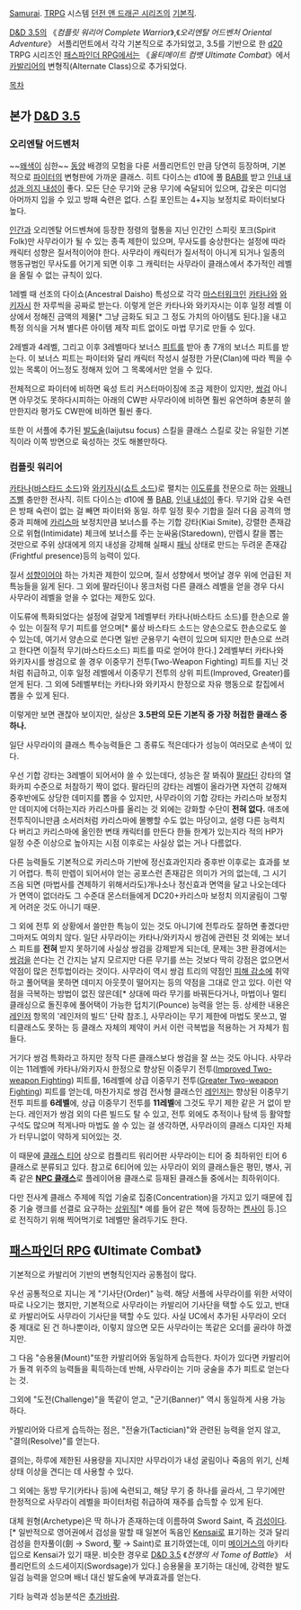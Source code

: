 [[사무라이|Samurai]]. [[TRPG]] 시스템 [[던전 앤 드래곤 시리즈]]의 [[기본직]].

[[D&D 3.5]]의 《''컴플릿 워리어 Complete Warrior''》,《''오리엔탈 어드벤처 Oriental Adventure''》 서플리먼트에서 각각 기본직으로 추가되었고, 3.5를 기반으로 한 [[d20]] TRPG 시리즈인 [[패스파인더 RPG]]에서는 《''울티메이트 컴뱃 Ultimate Combat''》에서 [[카발리어]]의 변형직(Alternate Class)으로 추가되었다.

[[목차]]
== 본가 [[D&D 3.5]] ==
=== 오리엔탈 어드벤처 ===
~~[[왜색]]이 심한~~ [[동양]] 배경의 모험을 다룬 서플리먼트인 만큼 당연히 등장하며, 기본적으로 [[파이터(던전 앤 드래곤 시리즈)|파이터]]의 변형판에 가까운 클래스. 히트 다이스는 d10에 풀 [[BAB]]를 받고 [[내성굴림|인내 내성과 의지 내성]]이 좋다. 모든 단순 무기와 군용 무기에 숙달되어 있으며, 갑옷은 미디엄 아머까지 입을 수 있고 방패 숙련은 없다. 스킬 포인트는 4+지능 보정치로 파이터보다 높다.

[[인간]]과 오리엔탈 어드벤쳐에 등장한 정령의 혈통을 지닌 인간인 스피릿 포크(Spirit Folk)만 사무라이가 될 수 있는 종족 제한이 있으며, 무사도를 숭상한다는 설정에 따라 캐릭터 성향은 질서적이어야 한다. 사무라이 캐릭터가 질서적이 아니게 되거나 일종의 행동규범인 무사도를 어기게 되면 이후 그 캐릭터는 사무라이 클래스에서 추가적인 레벨을 올릴 수 없는 규칙이 있다.

1레벨 때 선조의 다이쇼(Ancestral Daisho) 특성으로 각각 [[던전 앤 드래곤 시리즈/용어|마스터워크]]인 [[카타나]]와 [[와키자시]] 한 자루씩을 공짜로 받는다. 이렇게 얻은 카타나와 와키자시는 이후 일정 레벨 이상에서 정해진 금액의 제물[* 그냥 금화도 되고 그 정도 가치의 아이템도 된다.]을 내고 특정 의식을 거쳐 별다른 아이템 제작 피트 없이도 마법 무기로 만들 수 있다.

2레벨과 4레벨, 그리고 이후 3레벨마다 보너스 [[피트]]를 받아 총 7개의 보너스 피트를 받는다. 이 보너스 피트는 파이터와 달리 캐릭터 작성시 설정한 가문(Clan)에 따라 찍을 수 있는 목록이 어느정도 정해져 있어 그 목록에서만 얻을 수 있다.

전체적으로 파이터에 비하면 육성 트리 커스터마이징에 조금 제한이 있지만, [[쌍검]] 아니면 아무것도 못하다시피하는 아래의 CW판 사무라이에 비하면 훨씬 유연하며 충분히 쓸만한지라 평가도 CW판에 비하면 훨씬 좋다.

또한 이 서플에 추가된 [[발도술]](Iaijutsu focus) 스킬을 클래스 스킬로 갖는 유일한 기본직이라 이쪽 방면으로 육성하는 것도 해볼만하다.

=== 컴플릿 워리어 ===
[[카타나]]([[바스타드 소드]])와 [[와키자시]]([[쇼트 소드]])로 펼치는 [[이도류]]를 전문으로 하는 [[와패니즈]]삘 충만한 전사직. 히트 다이스는 d10에 풀 [[BAB]], [[내성굴림|인내 내성]]이 좋다. 무기와 갑옷 숙련은 방패 숙련이 없는 걸 빼면 파이터와 동일. 하루 일정 횟수 기합을 질러 다음 공격의 명중과 피해에 [[카리스마]] 보정치만큼 보너스를 주는 기합 강타(Kiai Smite), 강렬한 존재감으로 위협(Intimidate) 체크에 보너스를 주는 눈싸움(Staredown), 만렙시 칼을 뽑는 것만으로 주위 상대에게 의지 내성을 강제해 실패시 [[패닉]] 상태로 만드는 두려운 존재감(Frightful presence)등의 능력이 있다.

질서 [[성향]]이어야 하는 가치관 제한이 있으며, 질서 성향에서 벗어날 경우 위에 언급된 저 특능들을 잃게 된다. 그 외에 팔라딘이나 몽크처럼 다른 클래스 레벨을 얻을 경우 다시 사무라이 레벨을 얻을 수 없다는 제한도 있다.

이도류에 특화되었다는 설정에 걸맞게 1레벨부터 카타나(바스타드 소드)를 한손으로 쓸 수 있는 이질적 무기 피트를 얻으며[* 룰상 바스타드 소드는 양손으로도 한손으로도 쓸 수 있는데, 여기서 양손으로 쓴다면 일반 군용무기 숙련이 있으며 되지만 한손으로 쓰려고 한다면 이질적 무기(바스타드소드) 피트를 따로 얻어야 한다.] 2레벨부터 카타나와 와키자시를 쌍검으로 쓸 경우 이중무기 전투(Two-Weapon Fighting) 피트를 지닌 것처럼 취급하고, 이후 일정 레벨에서 이중무기 전투의 상위 피트(Improved, Greater)를 얻게 된다. 그 외에 5레벨부터는 카타나와 와키자시 한정으로 자유 행동으로 칼집에서 뽑을 수 있게 된다.

이렇게만 보면 괜찮아 보이지만, 실상은 '''3.5판의 모든 기본직 중 가장 허접한 클래스 중 하나.'''

일단 사무라이의 클래스 특수능력들은 그 종류도 적은데다가 성능이 여러모로 손색이 있다.

우선 기합 강타는 3레벨이 되어서야 쓸 수 있는데다, 성능은 잘 봐줘야 [[팔라딘(던전 앤 드래곤 시리즈)|팔라딘]] 강타의 열화카피 수준으로 처참하기 짝이 없다. 팔라딘의 강타는 레벨이 올라가면 자연히 강해져 중후반에도 상당한 데미지를 뽑을 수 있지만, 사무라이의 기합 강타는 카리스마 보정치만 데미지에 더하는지라 카리스마를 올리는 것 외에는 강화할 수단이 '''전혀 없다.''' 애초에 전투직이니만큼 소서러처럼 카리스마에 몰빵할 수도 없는 마당이고, 설령 다른 능력치 다 버리고 카리스마에 올인한 변태 캐릭터를 만든다 한들 한계가 있는지라 적의 HP가 일정 수준 이상으로 높아지는 시점 이후로는 사실상 없는 거나 다름없다.

다른 능력들도 기본적으로 카리스마 기반에 정신효과인지라 중후반 이후로는 효과를 보기 어렵다. 특히 만렙이 되어서야 얻는 공포스런 존재감은 의미가 거의 없는데, 그 시기 즈음 되면 (마법사를 견제하기 위해서라도)개나소나 정신효과 면역을 달고 나오는데다가 면역이 없더라도 그 수준대 몬스터들에게 DC20+카리스마 보정치 의지굴림이 그렇게 어려운 것도 아니기 때문.

그 외에 전투 외 상황에서 쓸만한 특능이 있는 것도 아니기에 전투라도 잘하면 좋겠다만 그마저도 여의치 않다.
일단 사무라이는 카타나/와키자시 쌍검에 관련된 것 외에는 보너스 피트를 '''전혀''' 받지 못하기에 사실상 쌍검을 강제받게 되는데, 문제는 3판 환경에서는 [[쌍검]]을 쓴다는 건 간지는 날지 모르지만 다른 무기를 쓰는 것보다 딱히 강점은 없으면서 약점이 많은 전투법이라는 것이다. 사무라이 역시 쌍검 트리의 약점인 [[DR|피해 감소]]에 취약하고 풀어택을 못하면 데미지 아웃풋이 떨어지는 등의 약점을 그대로 안고 있다. 이런 약점을 극복하는 방법이 없진 않은데[* 상대에 따라 무기를 바꿔든다거나, 마법이나 멀티클래싱으로 돌진후에 풀어택이 가능한 덥치기(Pounce) 능력을 얻는 등. 상세한 내용은 [[레인저(던전 앤 드래곤 시리즈)|레인저]] 항목의 '레인저의 빌드' 단락 참조.], 사무라이는 무기 제한에 마법도 못쓰고, 멀티클래스도 못하는 등 클래스 자체의 제약이 커서 이런 극복법을 적용하는 거 자체가 힘들다.

거기다 쌍검 특화라고 하지만 정작 다른 클래스보다 쌍검을 잘 쓰는 것도 아니다. 사무라이는 11레벨에 카타나/와키자시 한정으로 향상된 이중무기 전투([http://www.d20srd.org/srd/feats.htm#improvedTwoWeaponFighting Improved Two-weapon Fighting]) 피트를, 16레벨에 상급 이중무기 전투([http://www.d20srd.org/srd/feats.htm#greaterTwoWeaponFighting Greater Two-weapon Fighting]) 피트를 얻는데, 마찬가지로 쌍검 전사형 클래스인 [[레인저(던전 앤 드래곤 시리즈)|레인저]]는 향상된 이중무기 전투 피트를 '''6레벨'''에, 상급 이중무기 전투를 '''11레벨'''에 그것도 무기 제한 같은 거 없이 받는다. 레인저가 쌍검 외의 다른 빌드도 탈 수 있고, 전투 외에도 추적이나 탐색 등 활약할 구석도 많으며 적게나마 마법도 쓸 수 있는 걸 생각하면, 사무라이의 클래스 디자인 자체가 터무니없이 약하게 되어있는 것.

이 때문에 [[던전 앤 드래곤 시리즈/용어|클래스 티어]] 상으로 컴플리트 워리어판 사무라이는 티어 중 최하위인 티어 6 클래스로 분류되고 있다. 참고로 6티어에 있는 사무라이 외의 클래스들은 평민, 병사, 귀족 같은 '''[[NPC 클래스]]'''로 플레이어용 클래스로 등재된 클래스들 중에서는 최하위이다.

다만 전사계 클래스 주제에 직업 기술로 집중(Concentration)을 가지고 있기 때문에 집중 기술 랭크를 선결로 요구하는 [[상위직]][* 예를 들어 같은 책에 등장하는 [[켄사이]] 등.]으로 전직하기 위해 찍어먹기로 1레벨만 올려두기도 한다.

== [[패스파인더 RPG]] 《Ultimate Combat》 ==
기본적으로 카발리어 기반의 변형직인지라 공통점이 많다.

우선 공통적으로 지니는 게 "기사단(Order)" 능력. 해당 서플에 사무라이를 위한 서약이 따로 나오기는 했지만, 기본적으로 사무라이는 카발리어 기사단을 택할 수도 있고, 반대로 카발리어도 사무라이 기사단을 택할 수도 있다. 사실 UC에서 추가된 사무라이 오더 중 제대로 된 건 하나뿐이라, 이렇지 않으면 모든 사무라이는 똑같은 오더를 골라야 하겠지만.

그 다음 "승용물(Mount)"또한 카발리어와 동일하게 습득한다. 차이가 있다면 카발리어가 돌격 위주의 능력들을 획득하는데 반해, 사무라이는 기마 궁술을 추가 피트로 얻는다는 것.

그외에 "도전(Challenge)"을 똑같이 얻고, "군기(Banner)" 역시 동일하게 사용 가능하다.

카발리어와 다르게 습득하는 점은, "전술가(Tactician)"와 관련된 능력을 얻지 않고, "결의(Resolve)"를 얻는다.

결의는, 하루에 제한된 사용량을 지니지만 사무라이가 내성 굴림이나 죽음의 위기, 신체 상태 이상을 견디는 데 사용할 수 있다.

그 외에는 동방 무기(카타나 등)에 숙련되고, 해당 무기 중 하나를 골라서, 그 무기에만 한정적으로 사무라이 레벨을 파이터처럼 취급하여 재주를 습득할 수 있게 된다.

대체 원형(Archetype)은 딱 하나가 존재하는데 이름하여 Sword Saint, 즉 [[검성]]이다.[* 일반적으로 영어권에서 검성을 말할 때 일본어 독음인 [[켄사이|Kensai]]로 표기하는 것과 달리 검성을 한자풀이(劍 → Sword, 聖 → Saint)로 표기하였는데, 이미 [[메이거스]]의 아키타입으로 Kensai가 있기 때문. 비슷한 경우로 [[D&D 3.5]] 《''전쟁의 서 Tome of Battle''》 서플리먼트의 소드세이지(Swordsage)가 있다.] 승용물을 포기하는 대신에, 강력한 발도 일검 능력을 얻으며 배너 대신 발도술에 부과효과를 얻는다.

기타 능력과 성능분석은 [[추가바람]].
